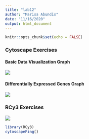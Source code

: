```yaml
---
title: "lab12"
author: "Marisa Abundis"
date: "11/16/2020"
output: html_document
---
```


```r
knitr::opts_chunk$set(echo = FALSE)
```
### **Cytoscape Exercises**
#### Basic Data Visualization Graph
![](images/TutEx1.png)

#### Differentially Expressed Genes Graph
![](images/TutImage2.png)


### **RCy3 Exercises**
![](data/vignette_image.png)

```r
library(RCy3)
cytoscapePing()
```



